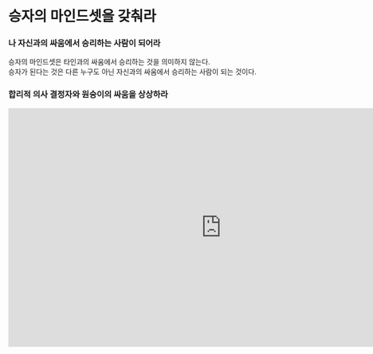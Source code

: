 # 승자의 마인드셋을 갖춰라

### 나 자신과의 싸움에서 승리하는 사람이 되어라

승자의 마인드셋은 타인과의 싸움에서 승리하는 것을 의미하지 않는다.\
승자가 된다는 것은 다른 누구도 아닌 자신과의 싸움에서 승리하는 사람이 되는 것이다.

### 합리적 의사 결정자와 원숭이의 싸움을 상상하라

<div style={{maxWidth: '854px'}}>
  <div style={{position: 'relative', height: '0', paddingBottom: '56.25%'}}>
    <iframe 
      src="https://embed.ted.com/talks/lang/ko/tim_urban_inside_the_mind_of_a_master_procrastinator" 
      width="854" 
      height="480" 
      style={{position: 'absolute', left: '0', top: '0', width: '100%', height: '100%'}} 
      frameborder="0" 
      scrolling="no" 
      allowfullscreen
    />
  </div>
</div>

![내 안의 원숭이](/mindset1.jpg)

우리 안의 사람은 합리적으로 행동하는 사람이다.\
반면 원숭이는 순간적인 만족감만 찾는다.\
원숭이에게 운전대를 맡기지 말고, 합리적인 사람이 운전대를 잡게 하라.

패닉 몬스터는 마감을 지키게 하고 원숭이가 운전대를 놓게하는 훌륭한 친구다.\
하지만 장기적으로 보았을때 패닉 몬스터가 없어도 합리적 의사결정자가 운전대를 잡고 있어야 한다.

### 작은 성취를 쌓아라 (원숭이에게 운전대를 맡기지 말라)

작은 성취를 쌓아가면서 자신에 대한 신뢰를 쌓아라.\
작은 일도 하지 못하면서 큰 일을 할 것이라는 망상에 빠지는 것을 주의하라.\
다른 사람들을 변화시키고 세상을 들어올리고 싶은가?\
그렇다면 먼저 자신을 변화시키고 자신을 들어올려라.\
시시하고 작은 일을 하나씩 해나가면서 자신에 대한 신뢰를 쌓아라.

### 통제감을 쌓아라 (패닉 몬스터를 주의하며 활용하라)

삶의 주도권, 한 달의 주도권, 일주일의 주도권, 하루의 주도권을 쌓아라.\
어딘가에 오늘의 할 일, 투두 리스트를 적는다는 것은 자신의 하루를 컨트롤(통제)하겠다는 뜻이다.

작게 오전, 오후 부터 통제해 보라.\
나는 이때 무엇을 할 것인가?\
언제 할 것인가?\
무엇을 할 것인가?\
목표를 적고 잘게 나눠 하루 계획을 세워보라.\
계획을 명확히 하고 그대로 실천하는 연습을 하라.

